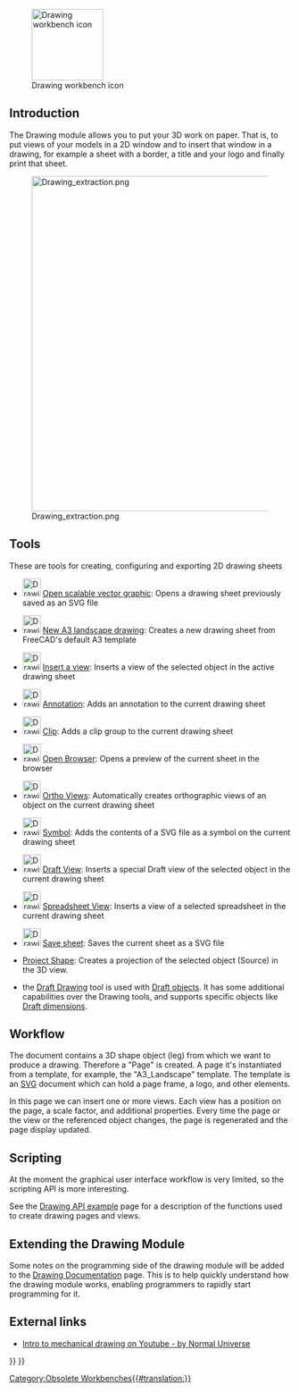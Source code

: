 <languages/>

{{Docnav
|
|
|IconL=
|IconR=
}}

{{VeryImportantMessage|The '''Drawing Workbench''' is no longer included after version 0.20.<br>
The [[TechDraw_Workbench|TechDraw Workbench]] is its more advanced replacement.}}

[[Image:Workbench_Drawing.svg|thumb|128px|Drawing workbench icon]]

== Introduction == 

The Drawing module allows you to put your 3D work on paper. That is, to put views of your models in a 2D window and to insert that window in a drawing, for example a sheet with a border, a title and your logo and finally print that sheet.

{{TOCright}}
[[Image:Drawing_extraction.png|600px]]

== Tools ==

These are tools for creating, configuring and exporting 2D drawing sheets

* [[Image:Drawing_New.png|32px]] [[Drawing_Open_SVG|Open scalable vector graphic]]: Opens a drawing sheet previously saved as an SVG file

* [[Image:Drawing_Landscape_A3.png|32px]] [[Drawing_Landscape_A3|New A3 landscape drawing]]: Creates a new drawing sheet from FreeCAD's default A3 template

* [[Image:Drawing_View.png|32px]] [[Drawing_View|Insert a view]]: Inserts a view of the selected object in the active drawing sheet

* [[Image:Drawing_Annotation.png|32px]] [[Drawing_Annotation|Annotation]]: Adds an annotation to the current drawing sheet

* [[Image:Drawing_Clip.png|32px]] [[Drawing_Clip|Clip]]: Adds a clip group to the current drawing sheet

* [[Image:Drawing_Openbrowser.png|32px]] [[Drawing_Openbrowser|Open Browser]]: Opens a preview of the current sheet in the browser

* [[Image:Drawing_Orthoviews.png|32px]] [[Drawing_Orthoviews|Ortho Views]]: Automatically creates orthographic views of an object on the current drawing sheet

* [[Image:Drawing_Symbol.png|32px]] [[Drawing_Symbol|Symbol]]: Adds the contents of a SVG file as a symbol on the current drawing sheet

* [[Image:Drawing_DraftView.png|32px]] [[Draft_Drawing|Draft View]]: Inserts a special Draft view of the selected object in the current drawing sheet

* [[Image:Drawing_SpreadsheetView.png|32px]] [[Drawing_SpreadsheetView|Spreadsheet View]]: Inserts a view of a selected spreadsheet in the current drawing sheet

* [[Image:Drawing_Save.png|32px]] [[Drawing_Save|Save sheet]]: Saves the current sheet as a SVG file

* [[Drawing_ProjectShape|Project Shape]]: Creates a projection of the selected object (Source) in the 3D view.

* {{Emphasis|Note:}} the [[Draft Drawing|Draft Drawing]] tool is used with [[Draft Workbench|Draft objects]]. It has some additional capabilities over the Drawing tools, and supports specific objects like [[Draft Dimension|Draft dimensions]].

== Workflow ==
The document contains a 3D shape object (leg) from which we want to produce a drawing. Therefore a "Page" is created. A page it's instantiated from a template, for example, the "A3_Landscape" template. The template is an [[SVG|SVG]] document which can hold a page frame, a logo, and other elements.

In this page we can insert one or more views. Each view has a position on the page, a scale factor, and additional properties. Every time the page or the view or the referenced object changes, the page is regenerated and the page display updated.

== Scripting ==

At the moment the graphical user interface workflow is very limited, so the scripting API is more interesting.

See the [[Drawing API example]] page for a description of the functions used to create drawing pages and views.

== Extending the Drawing Module ==

Some notes on the programming side of the drawing module will be added to the [[Drawing Documentation]] page. This is to help quickly understand how the drawing module works, enabling programmers to rapidly start programming for it.

== External links ==

*  [https://www.youtube.com/watch?v=1Hm5Zyjmjac Intro to mechanical drawing on Youtube - by Normal Universe]


{{Docnav
|
|
|IconL=
|IconR=
}}

{{Drawing Tools navi{{#translation:}}}}
{{Userdocnavi{{#translation:}}}}
[[Category:Obsolete Workbenches{{#translation:}}]]
